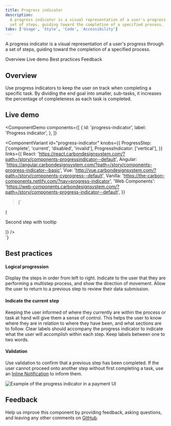 ```yaml
---
title: Progress indicator
description:
  A progress indicator is a visual representation of a user's progress through a
  set of steps, guiding toward the completion of a specified process.
tabs: ['Usage', 'Style', 'Code', 'Accessibility']
---
```


<PageDescription>

A progress indicator is a visual representation of a user's progress through a
set of steps, guiding toward the completion of a specified process.

</PageDescription>

<AnchorLinks>

<AnchorLink>Overview</AnchorLink>
<AnchorLink>Live demo</AnchorLink>
<AnchorLink>Best practices</AnchorLink>
<AnchorLink>Feedback</AnchorLink>

</AnchorLinks>

## Overview

Use progress indicators to keep the user on track when completing a specific
task. By dividing the end goal into smaller, sub-tasks, it increases the
percentage of completeness as each task is completed.

## Live demo

<ComponentDemo
  components={[
    {
      id: 'progress-indicator',
      label: 'Progress indicator',
    },
  ]}
>
  <ComponentVariant
    id="progress-indicator"
    knobs={{
      ProgressStep: ['complete', 'current', 'disabled', 'invalid'],
      ProgressIndicator: ['vertical'],
    }}
    links={{
      React:
        'https://react.carbondesignsystem.com/?path=/story/components-progressindicator--default',
      Angular:
        'https://angular.carbondesignsystem.com/?path=/story/components-progress-indicator--basic',
      Vue: 'http://vue.carbondesignsystem.com/?path=/story/components-cvprogress--default',
      Vanilla:
        'https://the-carbon-components.netlify.com/?nav=progress-indicator',
      'Web Components':
        'https://web-components.carbondesignsystem.com/?path=/story/components-progress-indicator--default',
    }}
  >{`
  <div className="some-container">
    <ProgressIndicator currentIndex={1}>
        <ProgressStep
          label="First step"
          description="Step 1: Getting started with Carbon Design System"
        />
        <ProgressStep
          current
          label="Second step with tooltip"
          description="Step 2: Getting started with Carbon Design System"
          renderLabel={() => (
            <Tooltip
              direction="bottom"
              showIcon={false}
              triggerClassName="bx--progress-label"
              triggerText="Second step with tooltip"
              tooltipId="tooltipId-0">
              <p>Second step with tooltip</p>
            </Tooltip>
          )}
        />
        <ProgressStep
          label="Third step"
          description="Step 3: Getting started with Carbon Design System"
          secondaryLabel="Optional label"
        />
        <ProgressStep
          invalid
          label="Fourth step"
          description="Step 4: Getting started with Carbon Design System"
        />
        <ProgressStep
          disabled
          label="Fifth step"
          description="Step 5: Getting started with Carbon Design System"
        />
      </ProgressIndicator>
  </div>
`}</ComponentVariant>
</ComponentDemo>

## Best practices

#### Logical progression

Display the steps in order from left to right. Indicate to the user that they
are performing a multistep process, and show the direction of movement. Allow
the user to return to a previous step to review their data submission.

#### Indicate the current step

Keeping the user informed of where they currently are within the process or task
at hand will give them a sense of control. This helps the user to know where
they are in relation to where they have been, and what sections are to follow.
Clear labels should accompany the progress indicator to indicate what the user
will accomplish within each step. Keep labels between one to two words.

#### Validation

Use validation to confirm that a previous step has been completed. If the user
cannot proceed onto another step without first completing a task, use an
[Inline Notification](/components/notification/code#inline-notification) to
inform them.

<Row>
<Column colLg={8}>

![Example of the progress indicator in a payment UI](images/progress-indicator-usage-1.png)

</Column>
</Row>

## Feedback

Help us improve this component by providing feedback, asking questions, and
leaving any other comments on
[GitHub](https://github.com/carbon-design-system/carbon-website/issues/new?assignees=&labels=feedback&template=feedback.md).
